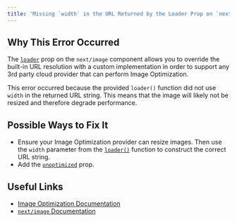 ```yaml
---
title: 'Missing `width` in the URL Returned by the Loader Prop on `next/image`'
---
```


## Why This Error Occurred

The [`loader`](/docs/pages/api-reference/components/image#loader) prop on the `next/image` component allows you to override the built-in URL resolution with a custom implementation in order to support any 3rd party cloud provider that can perform Image Optimization.

This error occurred because the provided `loader()` function did not use `width` in the returned URL string. This means that the image will likely not be resized and therefore degrade performance.

## Possible Ways to Fix It

- Ensure your Image Optimization provider can resize images. Then use the `width` parameter from the [`loader()`](/docs/pages/api-reference/components/image#loader) function to construct the correct URL string.
- Add the [`unoptimized`](/docs/pages/api-reference/components/image#unoptimized) prop.

## Useful Links

- [Image Optimization Documentation](/docs/pages/building-your-application/optimizing/images)
- [`next/image` Documentation](/docs/pages/api-reference/components/image)
